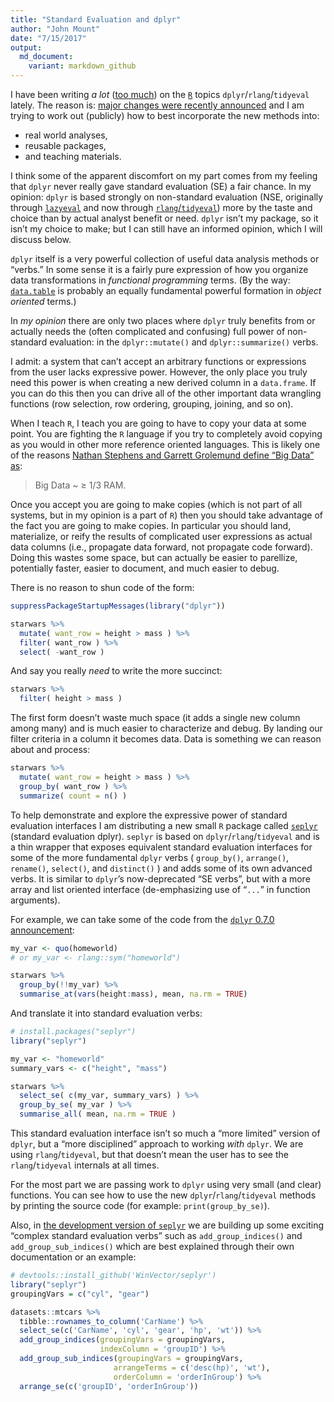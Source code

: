 ```yaml
---
title: "Standard Evaluation and dplyr"
author: "John Mount"
date: "7/15/2017"
output:
  md_document:
    variant: markdown_github
---
```


I have been writing *a lot* ([too much](http://www.win-vector.com/blog/2017/07/better-grouped-summaries-in-dplyr/)) on the [`R`](https://www.r-project.org) topics `dplyr`/`rlang`/`tidyeval` lately.  The reason is: [major changes were recently announced](https://blog.rstudio.org/2017/06/13/dplyr-0-7-0/) and I am trying to work out (publicly) how to best incorporate the new methods into:

 * real world analyses,
 * reusable packages,
 * and teaching materials.

I think some of the apparent discomfort on my part comes from my feeling that `dplyr` never really gave standard evaluation (SE) a fair chance.  In my opinion: `dplyr` is based strongly on non-standard evaluation (NSE, originally through [`lazyeval`]( https://CRAN.R-project.org/package=lazyeval) and now through [`rlang`/`tidyeval`](https://CRAN.R-project.org/package=rlang)) more by the taste and choice than by actual analyst benefit or need.  `dplyr` isn't my package, so it isn't my choice to make; but I can still have an informed opinion, which I will discuss below.

`dplyr` itself is a very powerful collection of useful data analysis methods or "verbs."  In some sense it is a fairly pure expression of how you organize data transformations in *functional programming* terms.  (By the way: [`data.table`](https://CRAN.R-project.org/package=data.table) is probably an equally fundamental powerful formation in *object oriented* terms.)

In *my opinion* there are only two places where `dplyr` truly benefits from or actually needs the (often complicated and confusing) full power of non-standard evaluation: in the `dplyr::mutate()` and `dplyr::summarize()` verbs.  

I admit: a system that can't accept an arbitrary functions or expressions from the user lacks expressive power.  However, the only place you truly need this power is when creating a new derived column in a `data.frame`.  If you can do this then you can drive all of the other important data wrangling functions (row selection, row ordering, grouping, joining, and so on).

When I teach `R`, I teach you are going to have to copy your data at some point.  You are fighting the `R` language if you try to completely avoid copying as you would in other more reference oriented languages.  This is likely one of the reasons [Nathan Stephens and Garrett Grolemund define "Big Data" as](https://github.com/rstudio/Strata2016/blob/master/solutions/02-Big-Data.Rmd):

> Big Data ~ &ge; 1/3 RAM.

Once you accept you are going to make copies (which is not part of all systems, but in my opinion is a part of `R`) then you should take advantage of the fact you are going to make copies.  In particular you should land, materialize, or reify the results of complicated user expressions as actual data columns (i.e., propagate data forward, not propagate code forward).  Doing this wastes some space, but can actually be easier to parellize, potentially faster, easier to document, and much easier to debug.

There is no reason to shun code of the form:

```r
suppressPackageStartupMessages(library("dplyr"))

starwars %>% 
  mutate( want_row = height > mass ) %>%
  filter( want_row ) %>%
  select( -want_row )
```

And say you really *need* to write the more succinct:

```r
starwars %>% 
  filter( height > mass )
```

The first form doesn't waste much space (it adds a single new column among many) and is much easier to characterize and debug.  By landing our filter criteria in a column it becomes data.  Data is something we can reason about and process:

```r
starwars %>% 
  mutate( want_row = height > mass ) %>%
  group_by( want_row ) %>% 
  summarize( count = n() )
```

To help demonstrate and explore the expressive power of standard evaluation interfaces I am distributing a new small `R` package called [`seplyr`](https://github.com/WinVector/seplyr) (standard evaluation dplyr).  `seplyr` is based on `dplyr`/`rlang`/`tidyeval` and is a thin wrapper that exposes equivalent standard evaluation interfaces for some of the more fundamental `dplyr` verbs ( `group_by()`, `arrange()`, `rename()`, `select()`, and `distinct()` ) and adds some of its own advanced verbs.  It is similar to `dplyr`'s now-deprecated "SE verbs", but with a more array and list oriented interface (de-emphasizing use of "`...`" in function arguments).

For example, we can take some of the code from the [`dplyr` 0.7.0 announcement](https://blog.rstudio.org/2017/06/13/dplyr-0-7-0/):

```r
my_var <- quo(homeworld)
# or my_var <- rlang::sym("homeworld")

starwars %>%
  group_by(!!my_var) %>%
  summarise_at(vars(height:mass), mean, na.rm = TRUE)
```

And translate it into standard evaluation verbs:

```r
# install.packages("seplyr")
library("seplyr")

my_var <- "homeworld"
summary_vars <- c("height", "mass")

starwars %>%
  select_se( c(my_var, summary_vars) ) %>%
  group_by_se( my_var ) %>%
  summarise_all( mean, na.rm = TRUE )
```

This standard evaluation interface isn't so much a "more limited" version of `dplyr`, but a "more disciplined" approach to working *with* `dplyr`. We are using `rlang`/`tidyeval`, but that doesn't mean the user has to see the `rlang`/`tidyeval` internals at all times.

For the most part we are passing work to `dplyr` using very small (and clear) functions.  You can see how to use the new `dplyr`/`rlang`/`tidyeval` methods by printing the source code (for example: `print(group_by_se)`).

Also, in [the development version of `seplyr`](https://github.com/WinVector/seplyr) we are building up some exciting "complex standard evaluation verbs" such as `add_group_indices()` and `add_group_sub_indices()` which are best explained through their own documentation or an example:

```r
# devtools::install_github('WinVector/seplyr')
library("seplyr")
groupingVars = c("cyl", "gear")

datasets::mtcars %>%
  tibble::rownames_to_column('CarName') %>%
  select_se(c('CarName', 'cyl', 'gear', 'hp', 'wt')) %>%
  add_group_indices(groupingVars = groupingVars,
                    indexColumn = 'groupID') %>%
  add_group_sub_indices(groupingVars = groupingVars,
                       arrangeTerms = c('desc(hp)', 'wt'),
                       orderColumn = 'orderInGroup') %>%
  arrange_se(c('groupID', 'orderInGroup'))
```

